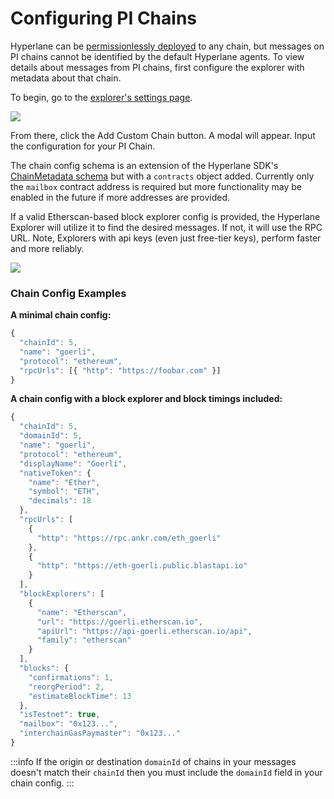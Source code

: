 # Configuring PI Chains

Hyperlane can be [permissionlessly deployed](../../../deploy-hyperlane.mdx) to any chain, but messages on PI chains cannot be identified by the default Hyperlane agents. To view details about messages from PI chains, first configure the explorer with metadata about that chain.

To begin, go to the [explorer's settings page](https://explorer.hyperlane.xyz/settings).

![](../../../../static/img/explorer-debugging/explorer-settings.png)

From there, click the Add Custom Chain button. A modal will appear. Input the configuration for your PI Chain.

The chain config schema is an extension of the Hyperlane SDK's [ChainMetadata schema](https://github.com/hyperlane-xyz/hyperlane-monorepo/blob/main/typescript/sdk/src/consts/chainMetadata.ts#L21) but with a `contracts` object added. Currently only the `mailbox` contract address is required but more functionality may be enabled in the future if more addresses are provided.

If a valid Etherscan-based block explorer config is provided, the Hyperlane Explorer will utilize it to find the desired messages. If not, it will use the RPC URL. Note, Explorers with api keys (even just free-tier keys), perform faster and more reliably.

![](../../../../static/img/explorer-debugging/explorer-add-custom-chain.png)

### Chain Config Examples

**A minimal chain config:**

```js
{
  "chainId": 5,
  "name": "goerli",
  "protocol": "ethereum",
  "rpcUrls": [{ "http": "https://foobar.com" }]
}
```

**A chain config with a block explorer and block timings included:**

```js
{
  "chainId": 5,
  "domainId": 5,
  "name": "goerli",
  "protocol": "ethereum",
  "displayName": "Goerli",
  "nativeToken": {
    "name": "Ether",
    "symbol": "ETH",
    "decimals": 18
  },
  "rpcUrls": [
    {
      "http": "https://rpc.ankr.com/eth_goerli"
    },
    {
      "http": "https://eth-goerli.public.blastapi.io"
    }
  ],
  "blockExplorers": [
    {
      "name": "Etherscan",
      "url": "https://goerli.etherscan.io",
      "apiUrl": "https://api-goerli.etherscan.io/api",
      "family": "etherscan"
    }
  ],
  "blocks": {
    "confirmations": 1,
    "reorgPeriod": 2,
    "estimateBlockTime": 13
  },
  "isTestnet": true,
  "mailbox": "0x123...",
  "interchainGasPaymaster": "0x123..."
}
```

:::info
If the origin or destination `domainId` of chains in your messages doesn't match their `chainId` then you must include the `domainId` field in your chain config.
:::

